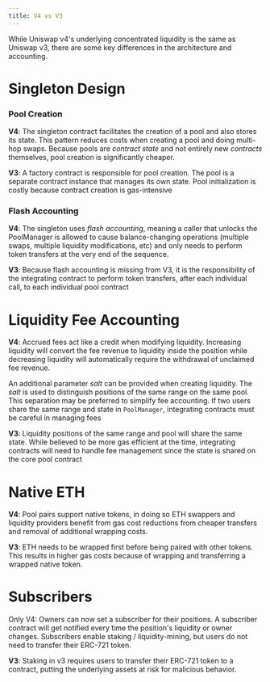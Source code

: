```yaml
---
title: V4 vs V3
---
```


While Uniswap v4's underlying concentrated liquidity is the same as Uniswap v3,
there are some key differences in the architecture and accounting.

# Singleton Design

### Pool Creation

**V4**: The singleton contract facilitates the creation of a pool and 
also stores its state. This pattern reduces costs when creating a pool
and doing multi-hop swaps. Because pools are _contract state_ and not entirely new _contracts_ themselves, pool creation is significantly cheaper.

**V3**: A factory contract is responsible for pool creation. The pool is
a separate contract instance that manages its own state. Pool initialization
is costly because contract creation is gas-intensive

### Flash Accounting

**V4**: The singleton uses _flash accounting_, meaning a caller that unlocks the PoolManager
is allowed to cause balance-changing operations (multiple swaps, multiple liquidity modifications, etc)
and only needs to perform token transfers at the very end of the sequence.

**V3**: Because flash accounting is missing from V3, it is the responsibility
of the integrating contract to perform token transfers, after each individual call, to each individual pool contract

# Liquidity Fee Accounting 

**V4**: Accrued fees act like a credit when modifying liquidity.
Increasing liquidity will convert the fee revenue to liquidity
inside the position while decreasing liquidity will automatically
require the withdrawal of unclaimed fee revenue.

An additional parameter _salt_ can be provided when creating liquidity. The
_salt_ is used to distinguish positions of the same range on the same pool.
This separation may be preferred to simplify fee accounting. If two users share the same
range and state in `PoolManager`, integrating contracts must be careful in managing
fees

**V3**: Liquidity positions of the same range and pool will share the same state. While believed to 
be more gas efficient at the time, integrating contracts will need to handle fee management since
the state is shared on the core pool contract

# Native ETH

**V4**: Pool pairs support native tokens, in doing so ETH swappers and
liquidity providers benefit from gas cost reductions from cheaper
transfers and removal of additional wrapping costs.

**V3**: ETH needs to be wrapped first before being paired with other tokens.
This results in higher gas costs because of wrapping and transferring
a wrapped native token.

# Subscribers

Only V4: Owners can now set a subscriber for their positions.
A subscriber contract will get notified every time the position's liquidity
or owner changes. Subscribers enable staking / liquidity-mining, but users do not need
to transfer their ERC-721 token.

**V3**: Staking in v3 requires users to transfer their ERC-721 token to a contract, putting the underlying assets at risk for malicious behavior.